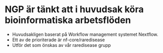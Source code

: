 # NGP är tänkt att i huvudsak köra bioinformatiska arbetsflöden

-   Huvudsakligen baserat på Workflow management systemet Nextflow.
-   Ett av de prioriterade är nf-core/raredisease
-   Utför det som önskas av vår raredisease grupp
